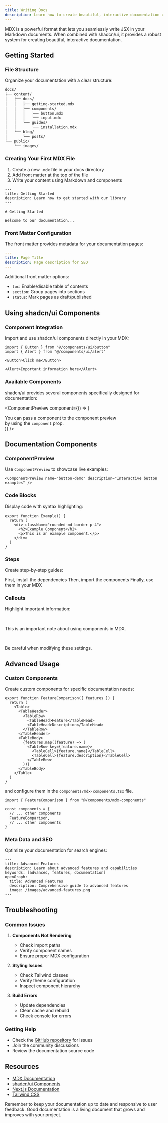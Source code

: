 ```yaml
---
title: Writing Docs
description: Learn how to create beautiful, interactive documentation using MDX and shadcn/ui components.
---
```


MDX is a powerful format that lets you seamlessly write JSX in your Markdown documents. When combined with shadcn/ui, it provides a robust system for creating beautiful, interactive documentation.

## Getting Started

### File Structure

Organize your documentation with a clear structure:

```bash
docs/
├── content/
│   ├── docs/
│   │   ├── getting-started.mdx
│   │   ├── components/
│   │   │   ├── button.mdx
│   │   │   └── input.mdx
│   │   └── guides/
│   │       └── installation.mdx
│   └── blog/
│       └── posts/
└── public/
    └── images/
```

### Creating Your First MDX File

1. Create a new `.mdx` file in your docs directory
2. Add front matter at the top of the file
3. Write your content using Markdown and components

```mdx
---
title: Getting Started
description: Learn how to get started with our library
---

# Getting Started

Welcome to our documentation...
```

### Front Matter Configuration

The front matter provides metadata for your documentation pages:

```yaml
---
title: Page Title
description: Page description for SEO
---
```

Additional front matter options:

- `toc`: Enable/disable table of contents
- `section`: Group pages into sections
- `status`: Mark pages as draft/published

## Using shadcn/ui Components

### Component Integration

Import and use shadcn/ui components directly in your MDX:

```mdx
import { Button } from "@/components/ui/button"
import { Alert } from "@/components/ui/alert"

<Button>Click me</Button>

<Alert>Important information here</Alert>
```

### Available Components

shadcn/ui provides several components specifically designed for documentation:

<ComponentPreview
  component={() => (
    <div className="p-4 text-sm rounded-md text-center">
      You can pass a component to the component preview <br /> by using the `component` prop.
    </div>
  )}
/>

## Documentation Components

### ComponentPreview

Use `ComponentPreview` to showcase live examples:

```mdx
<ComponentPreview name="button-demo" description="Interactive button examples" />
```

### Code Blocks

Display code with syntax highlighting:

```tsx showLineNumbers title="Example Component"
export function Example() {
  return (
    <div className="rounded-md border p-4">
      <h2>Example Component</h2>
      <p>This is an example component.</p>
    </div>
  )
}
```

### Steps

Create step-by-step guides:

<Steps>
  <Step>First, install the dependencies</Step>
  <Step>Then, import the components</Step>
  <Step>Finally, use them in your MDX</Step>
</Steps>

### Callouts

Highlight important information:

<br />

<Callout>This is an important note about using components in MDX.</Callout>

<br />

<Callout type="warning">Be careful when modifying these settings.</Callout>

## Advanced Usage

### Custom Components

Create custom components for specific documentation needs:

```tsx
export function FeatureComparison({ features }) {
  return (
    <Table>
      <TableHeader>
        <TableRow>
          <TableHead>Feature</TableHead>
          <TableHead>Description</TableHead>
        </TableRow>
      </TableHeader>
      <TableBody>
        {features.map((feature) => (
          <TableRow key={feature.name}>
            <TableCell>{feature.name}</TableCell>
            <TableCell>{feature.description}</TableCell>
          </TableRow>
        ))}
      </TableBody>
    </Table>
  )
}
```

and configure them in the `components/mdx-components.tsx` file.

```tsx
import { FeatureComparison } from "@/components/mdx-components"

const components = {
  // ... other components
  FeatureComparison,
  // ... other components
}
```

### Meta Data and SEO

Optimize your documentation for search engines:

```mdx
---
title: Advanced Features
description: Learn about advanced features and capabilities
keywords: [advanced, features, documentation]
openGraph:
  title: Advanced Features
  description: Comprehensive guide to advanced features
  image: /images/advanced-features.png
---
```

## Troubleshooting

### Common Issues

1. **Components Not Rendering**

   - Check import paths
   - Verify component names
   - Ensure proper MDX configuration

2. **Styling Issues**

   - Check Tailwind classes
   - Verify theme configuration
   - Inspect component hierarchy

3. **Build Errors**
   - Update dependencies
   - Clear cache and rebuild
   - Check console for errors

### Getting Help

- Check the [GitHub repository](https://github.com/duongductrong/shadcn-docs) for issues
- Join the community discussions
- Review the documentation source code

## Resources

- [MDX Documentation](https://mdxjs.com/)
- [shadcn/ui Components](https://ui.shadcn.com/)
- [Next.js Documentation](https://nextjs.org/docs)
- [Tailwind CSS](https://tailwindcss.com/)

Remember to keep your documentation up to date and responsive to user feedback. Good documentation is a living document that grows and improves with your project.
